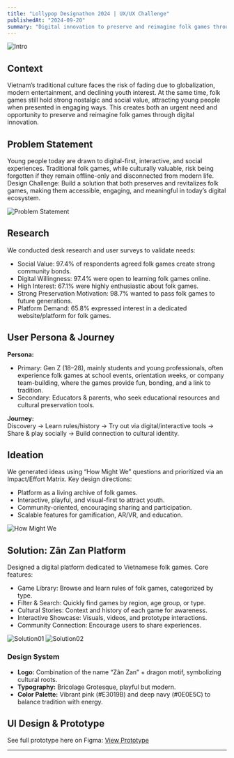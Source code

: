 ```yaml
---
title: "Lollypop Designathon 2024 | UX/UX Challenge"
publishedAt: "2024-09-20"
summary: "Digital innovation to preserve and reimagine folk games through an interactive and culturally meaningful platform."
---
```


![Intro](https://res.cloudinary.com/dqtfjvkok/image/upload/v1758358132/1ZaN0fd1UHesnkGpQ5TxYCoJbo_v9qdeo.avif)

## Context  
Vietnam’s traditional culture faces the risk of fading due to globalization, modern entertainment, and declining youth interest. At the same time, folk games still hold strong nostalgic and social value, attracting young people when presented in engaging ways. This creates both an urgent need and opportunity to preserve and reimagine folk games through digital innovation.

## Problem Statement  
Young people today are drawn to digital-first, interactive, and social experiences. Traditional folk games, while culturally valuable, risk being forgotten if they remain offline-only and disconnected from modern life.  
Design Challenge: Build a solution that both preserves and revitalizes folk games, making them accessible, engaging, and meaningful in today’s digital ecosystem.

![Problem Statement](https://res.cloudinary.com/dqtfjvkok/image/upload/v1758358133/4kp9lfzm6Rm3uYd1eMX0hVlcEyU_qa9kfz.webp)

## Research  
We conducted desk research and user surveys to validate needs:  
- Social Value: 97.4% of respondents agreed folk games create strong community bonds.  
- Digital Willingness: 97.4% were open to learning folk games online.  
- High Interest: 67.1% were highly enthusiastic about folk games.  
- Strong Preservation Motivation: 98.7% wanted to pass folk games to future generations.  
- Platform Demand: 65.8% expressed interest in a dedicated website/platform for folk games.

## User Persona & Journey  
**Persona:**  
- Primary: Gen Z (18–28), mainly students and young professionals, often experience folk games at school events, orientation weeks, or company team-building, where the games provide fun, bonding, and a link to tradition.  
- Secondary: Educators & parents, who seek educational resources and cultural preservation tools.

**Journey:**  
Discovery → Learn rules/history → Try out via digital/interactive tools → Share & play socially → Build connection to cultural identity.

## Ideation  
We generated ideas using “How Might We” questions and prioritized via an Impact/Effort Matrix. Key design directions:  
- Platform as a living archive of folk games.  
- Interactive, playful, and visual-first to attract youth.  
- Community-oriented, encouraging sharing and participation.  
- Scalable features for gamification, AR/VR, and education.

![How Might We](https://res.cloudinary.com/dqtfjvkok/image/upload/v1758358133/4kp9lfzm6Rm3uYd1eMX0hVlcEyU_qa9kfz.webp)

## Solution: Zân Zan Platform  
Designed a digital platform dedicated to Vietnamese folk games. Core features:  
- Game Library: Browse and learn rules of folk games, categorized by type.  
- Filter & Search: Quickly find games by region, age group, or type.  
- Cultural Stories: Context and history of each game for awareness.  
- Interactive Showcase: Visuals, videos, and prototype interactions.  
- Community Connection: Encourage users to share experiences.

![Solution01](https://res.cloudinary.com/dqtfjvkok/image/upload/v1758358133/Ty3w3dbemYK9iAryPI3diN07o_zzjlrc.webp) ![Solution02](https://res.cloudinary.com/dqtfjvkok/image/upload/v1758358133/HgZgPI0cxFtWtliY7U0k9azu3M_pbv6oc.webp)

### Design System  
- **Logo:** Combination of the name “Zân Zan” + dragon motif, symbolizing cultural roots.  
- **Typography:** Bricolage Grotesque, playful but modern.  
- **Color Palette:** Vibrant pink (#E3019B) and deep navy (#0E0E5C) to balance tradition with energy.

## UI Design & Prototype  
See full prototype here on Figma: [View Prototype](https://www.figma.com/)

---